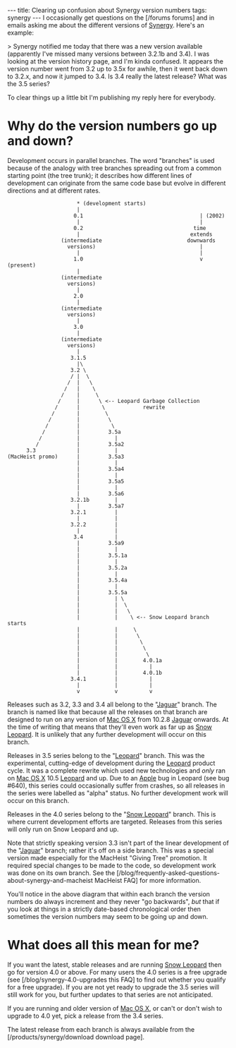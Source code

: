 ---
title: Clearing up confusion about Synergy version numbers
tags: synergy
---
I occasionally get questions on the [/forums forums] and in emails asking me about the different versions of [[Synergy]]. Here's an example:

> Synergy notified me today that there was a new version available (apparently I've missed many versions between 3.2.1b and 3.4). I was looking at the version history page, and I'm kinda confused. It appears the version number went from 3.2 up to 3.5x for awhile, then it went back down to 3.2.x, and now it jumped to 3.4. Is 3.4 really the latest release? What was the 3.5 series?

To clear things up a little bit I'm publishing my reply here for everybody.

= Why do the version numbers go up and down? =

Development occurs in parallel branches. The word "branches" is used because of the analogy with tree branches spreading out from a common starting point (the tree trunk); it describes how different lines of development can originate from the same code base but evolve in different directions and at different rates.

<pre>                      * (development starts)
                      |
                     0.1                                     | (2002)
                      |                                      |
                     0.2                                   time
                      |                                   extends
                 (intermediate                           downwards
                   versions)                                 |
                      |                                      |
                     1.0                                     v (present)
                      |
                 (intermediate
                   versions)
                      |
                     2.0
                      |
                 (intermediate
                   versions)
                      |
                     3.0
                      |
                 (intermediate
                   versions)
                      |
                    3.1.5
                      |\
                    3.2 \
                    / |  \
                   /  |   \
                  /   |    \
                 /    |     \
                /     |      \ <-- Leopard Garbage Collection
               /      |       \            rewrite
              /       |        \
             /        |         \
            /         |          \
           /          |         3.5a
          /           |           |
         /            |         3.5a2
      3.3             |           |
(MacHeist promo)      |         3.5a3
                      |           |
                      |         3.5a4
                      |           |
                      |         3.5a5
                      |           |
                      |         3.5a6
                    3.2.1b        |
                      |         3.5a7
                    3.2.1         |
                      |           |
                    3.2.2         |
                      |           |
                     3.4          |
                      |         3.5a9
                      |           |
                      |         3.5.1a
                      |           |
                      |         3.5.2a
                      |           |
                      |         3.5.4a
                      |           |
                      |         3.5.5a
                      |           | \
                      |           |  \
                      |           |   \
                      |           |    \ <-- Snow Leopard branch starts
                      |           |     \
                      |           |      \
                      |           |       \
                      |           |        \
                      |           |         \
                      |           |        4.0.1a
                      |           |          |
                      |           |        4.0.1b
                    3.4.1         |          |
                      |           |          |
                      v           v          v</pre>

Releases such as 3.2, 3.3 and 3.4 all belong to the "[[Jaguar]]" branch. The branch is named like that because all the releases on that branch are designed to run on any version of [[Mac OS X]] from 10.2.8 [[Jaguar]] onwards. At the time of writing that means that they'll even work as far up as [[Snow Leopard]]. It is unlikely that any further development will occur on this branch.

Releases in 3.5 series belong to the "[[Leopard]]" branch. This was the experimental, cutting-edge of development during the [[Leopard]] product cycle. It was a complete rewrite which used new technologies and ''only'' ran on [[Mac OS X]] 10.5 [[Leopard]] and up. Due to an [[Apple]] bug in Leopard (see bug #640), this series could occasionally suffer from crashes, so all releases in the series were labelled as "alpha" status. No further development work will occur on this branch.

Releases in the 4.0 series belong to the "[[Snow Leopard]]" branch. This is where current development efforts are targeted. Releases from this series will only run on Snow Leopard and up.

Note that strictly speaking version 3.3 isn't part of the linear development of the "[[Jaguar]]" branch; rather it's off on a side branch. This was a special version made especially for the MacHeist "Giving Tree" promotion. It required special changes to be made to the code, so development work was done on its own branch. See the [/blog/frequently-asked-questions-about-synergy-and-macheist MacHeist FAQ] for more information.

You'll notice in the above diagram that within each branch the version numbers do always increment and they never "go backwards", ''but'' that if you look at things in a strictly date-based chronological order then sometimes the version numbers may seem to be going up and down.

= What does all this mean for me? =

If you want the latest, stable releases and are running [[Snow Leopard]] then go for version 4.0 or above. For many users the 4.0 series is a free upgrade (see [/blog/synergy-4.0-upgrades this FAQ] to find out whether you qualify for a free upgrade). If you are not yet ready to upgrade the 3.5 series will still work for you, but further updates to that series are not anticipated.

If you are running and older version of [[Mac OS X]], or can't or don't wish to upgrade to 4.0 yet, pick a release from the 3.4 series.

The latest release from each branch is always available from the [/products/synergy/download download page].
